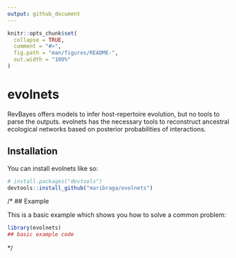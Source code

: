 ```yaml
---
output: github_document
---
```


<!-- README.md is generated from README.Rmd. Please edit that file -->

```r
knitr::opts_chunk$set(
  collapse = TRUE,
  comment = "#>",
  fig.path = "man/figures/README-",
  out.width = "100%"
)
```

# evolnets

<!-- badges: start -->
<!-- badges: end -->

RevBayes offers models to infer host-repertoire evolution, but no tools to parse the outputs. evolnets has the necessary tools to reconstruct ancestral ecological networks based on posterior probabilities of interactions. 


## Installation

You can install evolnets like so:

``` r
# install.packages("devtools")
devtools::install_github("maribraga/evolnets")
```
/*
## Example

This is a basic example which shows you how to solve a common problem:

```r
library(evolnets)
## basic example code
```

*/
